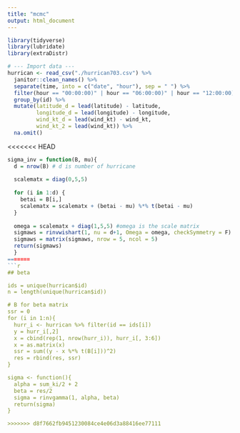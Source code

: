 ```yaml
---
title: "mcmc"
output: html_document
---
```


```r
library(tidyverse)
library(lubridate)
library(extraDistr)
```

```r
# --- Import data ---
hurrican <- read_csv("./hurrican703.csv") %>% 
  janitor::clean_names() %>% 
  separate(time, into = c("date", "hour"), sep = " ") %>% 
  filter(hour == "00:00:00)" | hour == "06:00:00)" | hour == "12:00:00)" | hour == "18:00:00)") %>% 
  group_by(id) %>% 
  mutate(latitude_d = lead(latitude) - latitude,
         longitude_d = lead(longitude) - longitude,
         wind_kt_d = lead(wind_kt) - wind_kt,
         wind_kt_2 = lead(wind_kt)) %>% 
  na.omit() 
```


<<<<<<< HEAD
```r
sigma_inv = function(B, mu){
  d = nrow(B) # d is number of hurricane
  
  scalematx = diag(0,5,5)
  
  for (i in 1:d) {
    betai = B[i,]
    scalematx = scalematx + (betai - mu) %*% t(betai - mu)
  }
  
  omega = scalematx + diag(1,5,5) #omega is the scale matrix
  sigmaws = rinvwishart(1, nu = d+1, Omega = omega, checkSymmetry = F) 
  sigmaws = matrix(sigmaws, nrow = 5, ncol = 5)
  return(sigmaws)
  }
=======
```r
## beta

ids = unique(hurrican$id)
n = length(unique(hurrican$id))

# B for beta matrix
ssr = 0
for (i in 1:n){
  hurr_i <- hurrican %>% filter(id == ids[i])
  y = hurr_i[,2]
  x = cbind(rep(1, nrow(hurr_i)), hurr_i[, 3:6])
  x = as.matrix(x)
  ssr = sum((y - x %*% t(B[i]))^2)
  res = rbind(res, ssr)
}

sigma <- function(){
  alpha = sum_ki/2 + 2
  beta = res/2
  sigma = rinvgamma(1, alpha, beta)
  return(sigma)
}

>>>>>>> d8f7662fb9451230084ce4e06d3a88416ee77111
```

